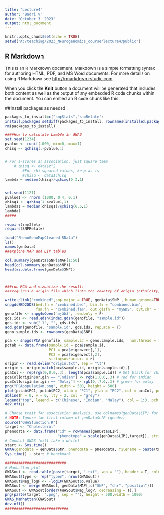 ---
title: "Lecture4"
author: "Badri V"
date: "October 3, 2023"
output: html_document
---

```{r setup, include=FALSE}
knitr::opts_chunk$set(echo = TRUE)
setwd("A:/teaching/2023_Neurogenomics_course/lecture4/public")

```

## R Markdown

This is an R Markdown document. Markdown is a simple formatting syntax for authoring HTML, PDF, and MS Word documents. For more details on using R Markdown see <http://rmarkdown.rstudio.com>.

When you click the **Knit** button a document will be generated that includes both content as well as the output of any embedded R code chunks within the document. You can embed an R code chunk like this:

##Install packages as needed
```{r}
packages_to_install=c("snpStats","snpRelate")
install.packages(setdiff(packages_to_install, rownames(installed.packages())))
rm(packages_to_install)
```

```{r cars}


####How to calculate Lambda in GWAS
set.seed(1234)
pvalue <- runif(1000, min=0, max=1)
chisq <- qchisq(1-pvalue,1)


# For z-scores as association, just square them
    # chisq <- data$z^2
        #For chi-squared values, keep as is
        #chisq <- data$chisq
lambda = median(chisq)/qchisq(0.5,1)


set.seed(1121)
pvalue1 <- rnorm (1000, 0.4, 0.1)
chisq1 <- qchisq(1-pvalue1,1)
lambda1 = median(chisq1)/qchisq(0.5,1)
lambda1
#####
```
```{r}
require(snpStats)
require(SNPRelate)

load("PhenoGenoMapCleaned.RData")
ls()
names(genData)
##explore MAP and LIP tables

col.summary(genData$SNP)$MAF[1:50]
head(col.summary(genData$SNP))
head(as.data.frame(genData$SNP))




```

```{r}
###run PCA and vizualize the results
###requires a origin file which lists the country of origin (ethnicity) of participants

write.plink("combined",snp.major = TRUE, genData$SNP , human.genome=TRUE)
snpgdsBED2GDS(bed.fn = "combined.bed", bim.fn = "combined.bim",
              fam.fn = "combined.fam", out.gdsfn = "myGDS", cvt.chr = "char")
genofile <- snpgdsOpen("myGDS", readonly = F)
gds.ids <- read.gdsn(index.gdsn(genofile, "sample.id"))
gds.ids <- sub("-1", "", gds.ids)
add.gdsn(genofile, "sample.id", gds.ids, replace = T)
geno.sample.ids <- rownames(genData$SNP)

pca <- snpgdsPCA(genofile, sample.id = geno.sample.ids,  num.thread = 1)
pctab <- data.frame(sample.id = pca$sample.id,
                    PC1 = pca$eigenvect[,1],
                    PC2 = pca$eigenvect[,2],
                    stringsAsFactors = F)
origin <- read.delim("origin.txt", sep = "\t")
origin <- origin[match(pca$sample.id, origin$sample.id),]
pcaCol <- rep(rgb(0,0,0,.3), length(pca$sample.id)) # Set black for chinese
pcaCol[origin$origin == "Indian"] <- rgb(1,0,0,.3) # red for indian
pcaCol[origin$origin == "Malay"] <- rgb(0,.7,0,.3) # green for malay
png("PCApopulation.png", width = 500, height = 500)
plot(pctab$PC1, pctab$PC2, xlab = "PC1", ylab = "PC2", col = pcaCol, pch = 16)
abline(h = 0, v = 0, lty = 2, col = "grey")
legend("top", legend = c("Chinese", "Indian", "Malay"), col = 1:3, pch = 16, bty = "n")
dev.off()

```


```{r}
# Choose trait for association analysis, use colnames(genData$LIP) for listing
# NOTE: Ignore the first column of genData$LIP (gender)
source("GWASfunction.R")
target <- "Cholesterol"
phenodata <- data.frame("id" = rownames(genData$LIP),
                        "phenotype" = scale(genData$LIP[,target]), stringsAsFactors = F)
# Conduct GWAS (will take a while)
start <- Sys.time()
GWAA(genodata = genData$SNP, phenodata = phenodata, filename = paste(target, ".txt", sep = ""))
Sys.time() - start # benchmark

############################
# Manhattan plot
GWASout <- read.table(paste(target, ".txt", sep = ""), header = T, colClasses = c("character", rep("numeric",4)))
GWASout$type <- rep("typed", nrow(GWASout))
GWASout$Neg_logP <- -log10(GWASout$p.value)
GWASout <- merge(GWASout, genData$MAP[,c("SNP", "chr", "position")])
GWASout <- GWASout[order(GWASout$Neg_logP, decreasing = T),]
png(paste(target, ".png", sep = ""), height = 500,width = 1000)
GWAS_Manhattan(GWASout)
dev.off()
#############################
```


